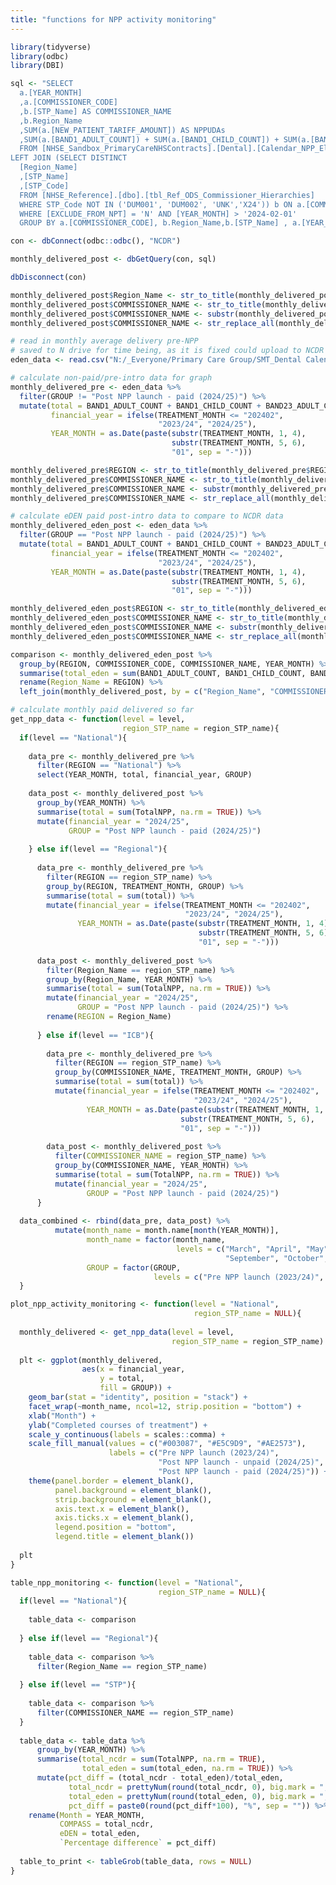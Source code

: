 ```yaml
---
title: "functions for NPP activity monitoring"
---
```


```r
library(tidyverse)
library(odbc)
library(DBI)
```

```r
sql <- "SELECT 
  a.[YEAR_MONTH]
  ,a.[COMMISSIONER_CODE]
  ,b.[STP_Name] AS COMMISSIONER_NAME
  ,b.Region_Name
  ,SUM(a.[NEW_PATIENT_TARIFF_AMOUNT]) AS NPPUDAs
  ,SUM(a.[BAND1_ADULT_COUNT]) + SUM(a.[BAND1_CHILD_COUNT]) + SUM(a.[BAND23_ADULT_COUNT]) + SUM(a.[BAND23_CHILD_COUNT]) AS TotalNPP
  FROM [NHSE_Sandbox_PrimaryCareNHSContracts].[Dental].[Calendar_NPP_Eligible_Activity] a
LEFT JOIN (SELECT DISTINCT
  [Region_Name]
  ,[STP_Name]
  ,[STP_Code]
  FROM [NHSE_Reference].[dbo].[tbl_Ref_ODS_Commissioner_Hierarchies]
  WHERE STP_Code NOT IN ('DUM001', 'DUM002', 'UNK','X24')) b ON a.[COMMISSIONER_CODE] = b.[STP_Code]
  WHERE [EXCLUDE_FROM_NPT] = 'N' AND [YEAR_MONTH] > '2024-02-01'
  GROUP BY a.[COMMISSIONER_CODE], b.Region_Name,b.[STP_Name] , a.[YEAR_MONTH]"

con <- dbConnect(odbc::odbc(), "NCDR")

monthly_delivered_post <- dbGetQuery(con, sql)

dbDisconnect(con)

monthly_delivered_post$Region_Name <- str_to_title(monthly_delivered_post$Region_Name)
monthly_delivered_post$COMMISSIONER_NAME <- str_to_title(monthly_delivered_post$COMMISSIONER_NAME)
monthly_delivered_post$COMMISSIONER_NAME <- substr(monthly_delivered_post$COMMISSIONER_NAME, 5, nchar(monthly_delivered_post$COMMISSIONER_NAME))
monthly_delivered_post$COMMISSIONER_NAME <- str_replace_all(monthly_delivered_post$COMMISSIONER_NAME, "Integrated Care Board", "ICB")
```

```r
# read in monthly average delivery pre-NPP
# saved to N drive for time being, as it is fixed could upload to NCDR
eden_data <- read.csv("N:/_Everyone/Primary Care Group/SMT_Dental Calendar data format/BSA Calendar data/NPP/npp_eden.csv")
```

```r
# calculate non-paid/pre-intro data for graph
monthly_delivered_pre <- eden_data %>% 
  filter(GROUP != "Post NPP launch - paid (2024/25)") %>% 
  mutate(total = BAND1_ADULT_COUNT + BAND1_CHILD_COUNT + BAND23_ADULT_COUNT + BAND23_CHILD_COUNT,
         financial_year = ifelse(TREATMENT_MONTH <= "202402",
                                 "2023/24", "2024/25"), 
         YEAR_MONTH = as.Date(paste(substr(TREATMENT_MONTH, 1, 4), 
                                    substr(TREATMENT_MONTH, 5, 6), 
                                    "01", sep = "-")))

monthly_delivered_pre$REGION <- str_to_title(monthly_delivered_pre$REGION)
monthly_delivered_pre$COMMISSIONER_NAME <- str_to_title(monthly_delivered_pre$COMMISSIONER_NAME)
monthly_delivered_pre$COMMISSIONER_NAME <- substr(monthly_delivered_pre$COMMISSIONER_NAME, 5, nchar(monthly_delivered_pre$COMMISSIONER_NAME))
monthly_delivered_pre$COMMISSIONER_NAME <- str_replace_all(monthly_delivered_pre$COMMISSIONER_NAME, "Integrated Care Board", "ICB")
```

```r
# calculate eDEN paid post-intro data to compare to NCDR data
monthly_delivered_eden_post <- eden_data %>% 
  filter(GROUP == "Post NPP launch - paid (2024/25)") %>% 
  mutate(total = BAND1_ADULT_COUNT + BAND1_CHILD_COUNT + BAND23_ADULT_COUNT + BAND23_CHILD_COUNT,
         financial_year = ifelse(TREATMENT_MONTH <= "202402",
                                 "2023/24", "2024/25"), 
         YEAR_MONTH = as.Date(paste(substr(TREATMENT_MONTH, 1, 4), 
                                    substr(TREATMENT_MONTH, 5, 6), 
                                    "01", sep = "-")))

monthly_delivered_eden_post$REGION <- str_to_title(monthly_delivered_eden_post$REGION)
monthly_delivered_eden_post$COMMISSIONER_NAME <- str_to_title(monthly_delivered_eden_post$COMMISSIONER_NAME)
monthly_delivered_eden_post$COMMISSIONER_NAME <- substr(monthly_delivered_eden_post$COMMISSIONER_NAME, 5, nchar(monthly_delivered_eden_post$COMMISSIONER_NAME))
monthly_delivered_eden_post$COMMISSIONER_NAME <- str_replace_all(monthly_delivered_eden_post$COMMISSIONER_NAME, "Integrated Care Board", "ICB")

comparison <- monthly_delivered_eden_post %>% 
  group_by(REGION, COMMISSIONER_CODE, COMMISSIONER_NAME, YEAR_MONTH) %>% 
  summarise(total_eden = sum(BAND1_ADULT_COUNT, BAND1_CHILD_COUNT, BAND23_ADULT_COUNT, BAND23_CHILD_COUNT, na.rm = TRUE)) %>% 
  rename(Region_Name = REGION) %>% 
  left_join(monthly_delivered_post, by = c("Region_Name", "COMMISSIONER_CODE", "COMMISSIONER_NAME", "YEAR_MONTH"))
```

```r
# calculate monthly paid delivered so far
get_npp_data <- function(level = level, 
                         region_STP_name = region_STP_name){
  if(level == "National"){
  
    data_pre <- monthly_delivered_pre %>% 
      filter(REGION == "National") %>% 
      select(YEAR_MONTH, total, financial_year, GROUP)
  
    data_post <- monthly_delivered_post %>% 
      group_by(YEAR_MONTH) %>% 
      summarise(total = sum(TotalNPP, na.rm = TRUE)) %>% 
      mutate(financial_year = "2024/25", 
             GROUP = "Post NPP launch - paid (2024/25)")
  
    } else if(level == "Regional"){
  
      data_pre <- monthly_delivered_pre %>% 
        filter(REGION == region_STP_name) %>% 
        group_by(REGION, TREATMENT_MONTH, GROUP) %>% 
        summarise(total = sum(total)) %>% 
        mutate(financial_year = ifelse(TREATMENT_MONTH <= "202402",
                                       "2023/24", "2024/25"), 
               YEAR_MONTH = as.Date(paste(substr(TREATMENT_MONTH, 1, 4), 
                                          substr(TREATMENT_MONTH, 5, 6), 
                                          "01", sep = "-")))
  
      data_post <- monthly_delivered_post %>% 
        filter(Region_Name == region_STP_name) %>% 
        group_by(Region_Name, YEAR_MONTH) %>% 
        summarise(total = sum(TotalNPP, na.rm = TRUE)) %>% 
        mutate(financial_year = "2024/25", 
               GROUP = "Post NPP launch - paid (2024/25)") %>% 
        rename(REGION = Region_Name)
  
      } else if(level == "ICB"){
  
        data_pre <- monthly_delivered_pre %>% 
          filter(REGION == region_STP_name) %>% 
          group_by(COMMISSIONER_NAME, TREATMENT_MONTH, GROUP) %>% 
          summarise(total = sum(total)) %>% 
          mutate(financial_year = ifelse(TREATMENT_MONTH <= "202402",
                                         "2023/24", "2024/25"), 
                 YEAR_MONTH = as.Date(paste(substr(TREATMENT_MONTH, 1, 4), 
                                      substr(TREATMENT_MONTH, 5, 6), 
                                      "01", sep = "-")))
  
        data_post <- monthly_delivered_post %>% 
          filter(COMMISSIONER_NAME = region_STP_name) %>% 
          group_by(COMMISSIONER_NAME, YEAR_MONTH) %>% 
          summarise(total = sum(TotalNPP, na.rm = TRUE)) %>% 
          mutate(financial_year = "2024/25", 
                 GROUP = "Post NPP launch - paid (2024/25)")
      }
  
  data_combined <- rbind(data_pre, data_post) %>% 
          mutate(month_name = month.name[month(YEAR_MONTH)], 
                 month_name = factor(month_name, 
                                     levels = c("March", "April", "May", "June", "July", "August", 
                                                "September", "October", "November", "December", "January", "February")),
                 GROUP = factor(GROUP, 
                                levels = c("Pre NPP launch (2023/24)", "Post NPP launch - unpaid (2024/25)", "Post NPP launch - paid (2024/25)")))
  }
```

```r
plot_npp_activity_monitoring <- function(level = "National", 
                                         region_STP_name = NULL){
  
  monthly_delivered <- get_npp_data(level = level, 
                                    region_STP_name = region_STP_name)
  
  plt <- ggplot(monthly_delivered, 
                aes(x = financial_year,
                    y = total, 
                    fill = GROUP)) + 
    geom_bar(stat = "identity", position = "stack") + 
    facet_wrap(~month_name, ncol=12, strip.position = "bottom") + 
    xlab("Month") + 
    ylab("Completed courses of treatment") + 
    scale_y_continuous(labels = scales::comma) + 
    scale_fill_manual(values = c("#003087", "#E5C9D9", "#AE2573"),
                      labels = c("Pre NPP launch (2023/24)",
                                 "Post NPP launch - unpaid (2024/25)",
                                 "Post NPP launch - paid (2024/25)")) + 
    theme(panel.border = element_blank(),
          panel.background = element_blank(), 
          strip.background = element_blank(),
          axis.text.x = element_blank(),
          axis.ticks.x = element_blank(),
          legend.position = "bottom",
          legend.title = element_blank())
  
  plt
}
```

```r
table_npp_monitoring <- function(level = "National", 
                                 region_STP_name = NULL){
  if(level == "National"){
    
    table_data <- comparison
    
  } else if(level == "Regional"){
    
    table_data <- comparison %>% 
      filter(Region_Name == region_STP_name)
    
  } else if(level == "STP"){
    
    table_data <- comparison %>% 
      filter(COMMISSIONER_NAME == region_STP_name)
  }
  
  table_data <- table_data %>% 
      group_by(YEAR_MONTH) %>% 
      summarise(total_ncdr = sum(TotalNPP, na.rm = TRUE), 
                total_eden = sum(total_eden, na.rm = TRUE)) %>% 
      mutate(pct_diff = (total_ncdr - total_eden)/total_eden, 
             total_ncdr = prettyNum(round(total_ncdr, 0), big.mark = ","), 
             total_eden = prettyNum(round(total_eden, 0), big.mark = ","), 
             pct_diff = paste0(round(pct_diff*100), "%", sep = "")) %>% 
    rename(Month = YEAR_MONTH, 
           COMPASS = total_ncdr,
           eDEN = total_eden, 
           `Percentage difference` = pct_diff)
  
  table_to_print <- tableGrob(table_data, rows = NULL)
}
```
